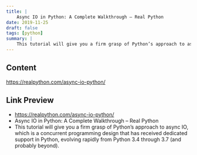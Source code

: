 ```yaml
---
title: |
    Async IO in Python: A Complete Walkthrough – Real Python
date: 2019-11-25
draft: false
tags: [python]
summary: |
    This tutorial will give you a firm grasp of Python’s approach to async IO, which is a concurrent programming design that has received dedicated support in Python, evolving rapidly from Python 3.4 through 3.7 (and probably beyond).
---
```


## Content

https://realpython.com/async-io-python/

## Link Preview

- https://realpython.com/async-io-python/
- Async IO in Python: A Complete Walkthrough – Real Python
- This tutorial will give you a firm grasp of Python’s approach to async IO, which is a concurrent programming design that has received dedicated support in Python, evolving rapidly from Python 3.4 through 3.7 (and probably beyond).
